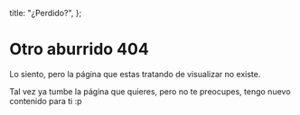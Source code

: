 
  title: "¿Perdido?",
};



# Otro aburrido 404

Lo siento, pero la página que estas tratando de visualizar no existe.

Tal vez ya tumbe la página que quieres, pero no te preocupes, tengo nuevo contenido para ti :p
